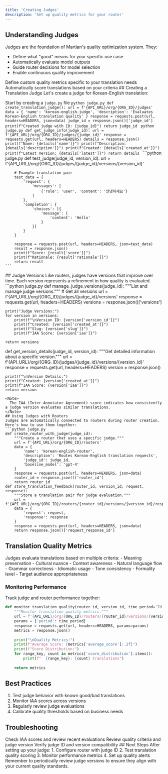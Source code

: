 ```yaml
---
title: 'Creating Judges'
description: 'Set up quality metrics for your router'
---
```

## Understanding Judges
Judges are the foundation of Martian's quality optimization system. They:
- Define what "good" means for your specific use case
- Automatically evaluate model outputs
- Guide router decisions for model selection
- Enable continuous quality improvement
<CardGroup cols={2}>
  <Card title="Quality Definition" icon="scale-balanced">
    Define custom quality metrics specific to your translation needs
  </Card>
  <Card title="Automatic Evaluation" icon="robot">
    Automatically score translations based on your criteria
  </Card>
</CardGroup>
## Creating a Translation Judge
Let's create a judge for Korean-English translation:

Start by creating a `judge.py` file
<Steps>
  <Step title="Create Basic Judge">
    ```python judge.py
    def create_translation_judge():
        url = f'{API_URL}/org/{ORG_ID}/judges'
        data = {
            'name': 'korean-english-judge',
            'description': 'Evaluates Korean-English translation quality'
        }
        response = requests.post(url, headers=HEADERS, json=data)
        judge_id = response.json()['judge_id']
        print(f"Created judge with ID: {judge_id}")
        return judge_id
    ```
  </Step>
  <Step title="Get Judge Details">
    ```python judge.py
    def get_judge_info(judge_id):
        url = f'{API_URL}/org/{ORG_ID}/judges/{judge_id}'
        response = requests.get(url, headers=HEADERS)
        details = response.json()
        print(f"Name: {details['name']}")
        print(f"Description: {details['description']}")
        print(f"Created: {details['created_at']}")
        print(f"Latest Version: {details['latest']}")
        return details
    ```
  </Step>
  <Step title="Test Judge">
    ```python judge.py
    def test_judge(judge_id, version_id):
        url = f'{API_URL}/org/{ORG_ID}/judges/{judge_id}/versions/{version_id}'
        
        # Example translation pair
        test_data = {
            'request': {
                'messages': [
                    {'role': 'user', 'content': '안녕하세요'}
                ]
            },
            'completion': {
                'choices': [{
                    'message': {
                        'content': 'Hello'
                    }
                }]
            }
        }
        
        response = requests.post(url, headers=HEADERS, json=test_data)
        result = response.json()
        print(f"Score: {result['score']}")
        print(f"Rationale: {result['rationale']}")
        return result
    ```
  </Step>
</Steps>
## Judge Versions
Like routers, judges have versions that improve over time. Each version represents a refinement in how quality is evaluated.
```python judge.py
def manage_judge_versions(judge_id):
    """List and manage judge versions."""
    # Get all versions
    url = f'{API_URL}/org/{ORG_ID}/judges/{judge_id}/versions'
    response = requests.get(url, headers=HEADERS)
    versions = response.json()['versions']
    
    print("Judge Versions:")
    for version in versions:
        print(f"\nVersion ID: {version['version_id']}")
        print(f"Created: {version['created_at']}")
        print(f"Slug: {version['slug']}")
        print(f"IAA Score: {version['iaa']}")
        
    return versions
def get_version_details(judge_id, version_id):
    """Get detailed information about a specific version."""
    url = f'{API_URL}/org/{ORG_ID}/judges/{judge_id}/versions/{version_id}'
    response = requests.get(url, headers=HEADERS)
    version = response.json()
    
    print(f"\nVersion Details:")
    print(f"Created: {version['created_at']}")
    print(f"IAA Score: {version['iaa']}")
    return version
```
<Note>
  The IAA (Inter-Annotator Agreement) score indicates how consistently a judge version evaluates similar translations.
</Note>
## Using Judges with Routers
Judges are automatically connected to routers during router creation. Here's how to use them together:
```python judge.py
def create_router_with_judge(judge_id):
    """Create a router that uses a specific judge."""
    url = f'{API_URL}/org/{ORG_ID}/routers'
    data = {
        'name': 'korean-english-router',
        'description': 'Routes Korean-English translation requests',
        'judge_id': judge_id,
        'baseline_model': 'gpt-4'
    }
    response = requests.post(url, headers=HEADERS, json=data)
    router_id = response.json()['router_id']
    return router_id
def store_translation_feedback(router_id, version_id, request, response):
    """Store a translation pair for judge evaluation."""
    url = f'{API_URL}/org/{ORG_ID}/routers/{router_id}/versions/{version_id}/response'
    data = {
        'request': request,
        'response': response
    }
    response = requests.post(url, headers=HEADERS, json=data)
    return response.json()['request_response_id']
```
## Translation Quality Metrics
Judges evaluate translations based on multiple criteria:
<AccordionGroup>
  <Accordion title="Accuracy">
    - Meaning preservation
    - Cultural nuance
    - Context awareness
  </Accordion>
  <Accordion title="Fluency">
    - Natural language flow
    - Grammar correctness
    - Idiomatic usage
  </Accordion>
  <Accordion title="Style">
    - Tone consistency
    - Formality level
    - Target audience appropriateness
  </Accordion>
</AccordionGroup>
### Monitoring Performance
Track judge and router performance together:
```python judge.py
def monitor_translation_quality(router_id, version_id, time_period='7d'):
    """Monitor translation quality metrics."""
    url = f'{API_URL}/org/{ORG_ID}/routers/{router_id}/versions/{version_id}/metrics'
    params = {'period': time_period}
    response = requests.get(url, headers=HEADERS, params=params)
    metrics = response.json()
    
    print("\nQuality Metrics:")
    print(f"Average Score: {metrics['average_score']:.2f}")
    print(f"Score Distribution:")
    for range_key, count in metrics['score_distribution'].items():
        print(f"  {range_key}: {count} translations")
        
    return metrics
```
## Best Practices
1. Test judge behavior with known good/bad translations
2. Monitor IAA scores across versions
3. Regularly review judge evaluations
4. Calibrate quality thresholds based on business needs
## Troubleshooting
<AccordionGroup>
  <Accordion title="Inconsistent Scores">
    Check IAA scores and review recent evaluations
  </Accordion>
  <Accordion title="Low Quality Scores">
    Review quality criteria and judge version
  </Accordion>
  <Accordion title="Integration Issues">
    Verify judge ID and version compatibility
  </Accordion>
</AccordionGroup>
## Next Steps
After setting up your judge:
1. Configure router with judge ID
2. Test translation quality scoring
3. Monitor performance metrics
4. Set up quality alerts
<Note>
  Remember to periodically review judge versions to ensure they align with your current quality standards.
</Note>